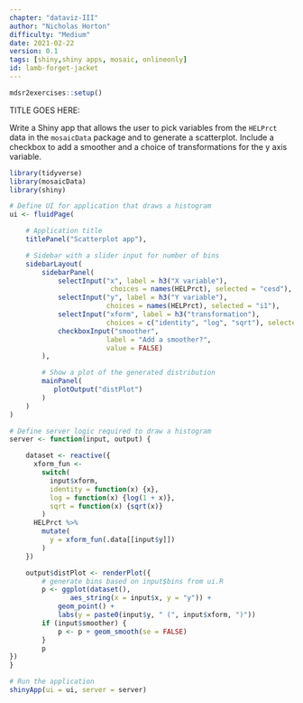 ```yaml
---
chapter: "dataviz-III"
author: "Nicholas Horton"
difficulty: "Medium"
date: 2021-02-22 
version: 0.1
tags: [shiny,shiny apps, mosaic, onlineonly]
id: lamb-forget-jacket
---
```


```r
mdsr2exercises::setup()
```

TITLE GOES HERE: 

Write a Shiny app that allows the user to pick variables from the `HELPrct` data in the `mosaicData` package and to generate a scatterplot.
Include a checkbox to add a smoother and a choice of transformations for the y axis variable. 

 
<!--begin-answer-->

```r
library(tidyverse)
library(mosaicData)
library(shiny)

# Define UI for application that draws a histogram
ui <- fluidPage(

    # Application title
    titlePanel("Scatterplot app"),

    # Sidebar with a slider input for number of bins
    sidebarLayout(
        sidebarPanel(
            selectInput("x", label = h3("X variable"),
                         choices = names(HELPrct), selected = "cesd"),
            selectInput("y", label = h3("Y variable"),
                        choices = names(HELPrct), selected = "i1"),
            selectInput("xform", label = h3("transformation"),
                        choices = c("identity", "log", "sqrt"), selected = "identity"),
            checkboxInput("smoother",
                        label = "Add a smoother?",
                        value = FALSE)
        ),

        # Show a plot of the generated distribution
        mainPanel(
           plotOutput("distPlot")
        )
    )
)

# Define server logic required to draw a histogram
server <- function(input, output) {

    dataset <- reactive({
      xform_fun <-
        switch(
          input$xform,
          identity = function(x) {x},
          log = function(x) {log(1 + x)},
          sqrt = function(x) {sqrt(x)}
        )
      HELPrct %>%
        mutate(
          y = xform_fun(.data[[input$y]])
        )
    })

    output$distPlot <- renderPlot({
        # generate bins based on input$bins from ui.R
        p <- ggplot(dataset(),
               aes_string(x = input$x, y = "y")) +
            geom_point() +
            labs(y = paste0(input$y, " (", input$xform, ")"))
        if (input$smoother) {
            p <- p + geom_smooth(se = FALSE)
        }
        p
})
}

# Run the application
shinyApp(ui = ui, server = server)
```
<!--end-answer-->
